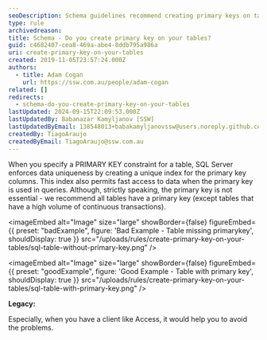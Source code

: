 ```yaml
---
seoDescription: Schema guidelines recommend creating primary keys on tables to ensure data uniqueness and enable fast access.
type: rule
archivedreason:
title: Schema - Do you create primary key on your tables?
guid: c4682407-cea8-469a-abe4-8ddb795a986a
uri: create-primary-key-on-your-tables
created: 2019-11-05T23:57:24.000Z
authors:
  - title: Adam Cogan
    url: https://ssw.com.au/people/adam-cogan
related: []
redirects:
  - schema-do-you-create-primary-key-on-your-tables
lastUpdated: 2024-09-15T22:09:53.000Z
lastUpdatedBy: Babanazar Kamyljanov [SSW]
lastUpdatedByEmail: 138548013+babakamyljanovssw@users.noreply.github.com
createdBy: TiagoAraujo
createdByEmail: TiagoAraujo@ssw.com.au
---
```


When you specify a PRIMARY KEY constraint for a table, SQL Server enforces data uniqueness by creating a unique index for the primary key columns. This index also permits fast access to data when the primary key is used in queries.
Although, strictly speaking, the primary key is not essential - we recommend all tables have a primary key (except tables that have a high volume of continuous transactions).

<imageEmbed
  alt="Image"
  size="large"
  showBorder={false}
  figureEmbed={{
    preset: "badExample",
    figure: 'Bad Example - Table missing primarykey',
    shouldDisplay: true
  }}
  src="/uploads/rules/create-primary-key-on-your-tables/sql-table-without-primary-key.png"
/>

<imageEmbed
  alt="Image"
  size="large"
  showBorder={false}
  figureEmbed={{
    preset: "goodExample",
    figure: 'Good Example - Table with primary key',
    shouldDisplay: true
  }}
  src="/uploads/rules/create-primary-key-on-your-tables/sql-table-with-primary-key.png"
/>

**Legacy:**

Especially, when you have a client like Access, it would help you to avoid the problems.
